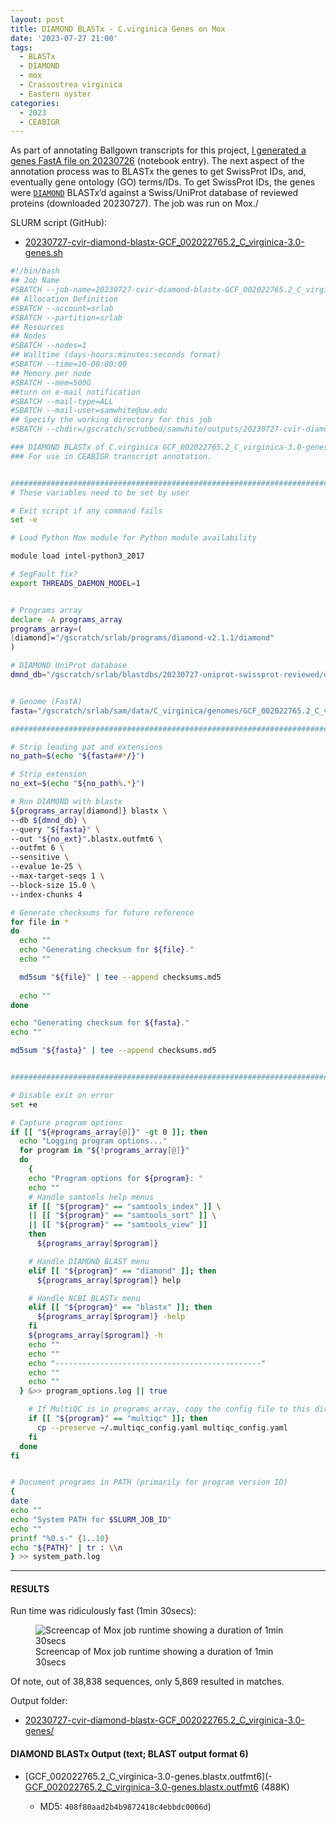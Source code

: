 ```yaml
---
layout: post
title: DIAMOND BLASTx - C.virginica Genes on Mox
date: '2023-07-27 21:00'
tags: 
  - BLASTx
  - DIAMOND
  - mox
  - Crassostrea virginica
  - Eastern oyster
categories: 
  - 2023
  - CEABIGR
---
```

As part of annotating Ballgown transcripts for this project, [I generated a genes FastA file on 20230726](https://robertslab.github.io/sams-notebook/posts/2023/2023-07-26-Data-Wrangling---C.virginica-Genes-Only-FastA-from-Genes-BED-File-Using-gffread-on-Raven/) (notebook entry). The next aspect of the annotation process was to BLASTx the genes to get SwissProt IDs, and, eventually gene ontology (GO) terms/IDs. To get SwissProt IDs, the genes were [`DIAMOND`](https://github.com/bbuchfink/diamond) BLASTx'd against a Swiss/UniProt database of reviewed proteins (downloaded 20230727). The job was run on Mox./

SLURM script (GitHub):

- [20230727-cvir-diamond-blastx-GCF_002022765.2_C_virginica-3.0-genes.sh](https://github.com/RobertsLab/sams-notebook/blob/master/sbatch_scripts/20230727-cvir-diamond-blastx-GCF_002022765.2_C_virginica-3.0-genes.sh)

```bash
#!/bin/bash
## Job Name
#SBATCH --job-name=20230727-cvir-diamond-blastx-GCF_002022765.2_C_virginica-3.0-genes
## Allocation Definition
#SBATCH --account=srlab
#SBATCH --partition=srlab
## Resources
## Nodes
#SBATCH --nodes=1
## Walltime (days-hours:minutes:seconds format)
#SBATCH --time=10-00:00:00
## Memory per node
#SBATCH --mem=500G
##turn on e-mail notification
#SBATCH --mail-type=ALL
#SBATCH --mail-user=samwhite@uw.edu
## Specify the working directory for this job
#SBATCH --chdir=/gscratch/scrubbed/samwhite/outputs/20230727-cvir-diamond-blastx-GCF_002022765.2_C_virginica-3.0-genes

### DIAMOND BLASTx of C.virginica GCF_002022765.2_C_virginica-3.0-genes.fasta.
### For use in CEABIGR transcript annotation.


###################################################################################
# These variables need to be set by user

# Exit script if any command fails
set -e

# Load Python Mox module for Python module availability

module load intel-python3_2017

# SegFault fix?
export THREADS_DAEMON_MODEL=1


# Programs array
declare -A programs_array
programs_array=(
[diamond]="/gscratch/srlab/programs/diamond-v2.1.1/diamond"
)

# DIAMOND UniProt database
dmnd_db="/gscratch/srlab/blastdbs/20230727-uniprot-swissprot-reviewed/uniprot_sprot.dmnd"


# Genome (FastA)
fasta="/gscratch/srlab/sam/data/C_virginica/genomes/GCF_002022765.2_C_virginica-3.0-genes.fasta"

###################################################################################

# Strip leading pat and extensions
no_path=$(echo "${fasta##*/}")

# Strip extension
no_ext=$(echo "${no_path%.*}")

# Run DIAMOND with blastx
${programs_array[diamond]} blastx \
--db ${dmnd_db} \
--query "${fasta}" \
--out "${no_ext}".blastx.outfmt6 \
--outfmt 6 \
--sensitive \
--evalue 1e-25 \
--max-target-seqs 1 \
--block-size 15.0 \
--index-chunks 4

# Generate checksums for future reference
for file in *
do
  echo ""
  echo "Generating checksum for ${file}."
  echo ""

  md5sum "${file}" | tee --append checksums.md5
  
  echo ""
done

echo "Generating checksum for ${fasta}."
echo ""

md5sum "${fasta}" | tee --append checksums.md5


###################################################################################

# Disable exit on error
set +e

# Capture program options
if [[ "${#programs_array[@]}" -gt 0 ]]; then
  echo "Logging program options..."
  for program in "${!programs_array[@]}"
  do
    {
    echo "Program options for ${program}: "
    echo ""
    # Handle samtools help menus
    if [[ "${program}" == "samtools_index" ]] \
    || [[ "${program}" == "samtools_sort" ]] \
    || [[ "${program}" == "samtools_view" ]]
    then
      ${programs_array[$program]}

    # Handle DIAMOND BLAST menu
    elif [[ "${program}" == "diamond" ]]; then
      ${programs_array[$program]} help

    # Handle NCBI BLASTx menu
    elif [[ "${program}" == "blastx" ]]; then
      ${programs_array[$program]} -help
    fi
    ${programs_array[$program]} -h
    echo ""
    echo ""
    echo "----------------------------------------------"
    echo ""
    echo ""
  } &>> program_options.log || true

    # If MultiQC is in programs_array, copy the config file to this directory.
    if [[ "${program}" == "multiqc" ]]; then
      cp --preserve ~/.multiqc_config.yaml multiqc_config.yaml
    fi
  done
fi


# Document programs in PATH (primarily for program version ID)
{
date
echo ""
echo "System PATH for $SLURM_JOB_ID"
echo ""
printf "%0.s-" {1..10}
echo "${PATH}" | tr : \\n
} >> system_path.log
```

---

#### RESULTS

Run time was ridiculously fast (1min 30secs):

![Screencap of Mox job runtime showing a duration of 1min 30secs](https://github.com/RobertsLab/sams-notebook/blob/master/images/screencaps/20230727-cvir-diamond-blastx-GCF_002022765.2_C_virginica-3.0-genes-runtime.png?raw=true)

Of note, out of 38,838 sequences, only 5,869 resulted in matches.

Output folder:

- [20230727-cvir-diamond-blastx-GCF_002022765.2_C_virginica-3.0-genes/](https://gannet.fish.washington.edu/Atumefaciens/20230727-cvir-diamond-blastx-GCF_002022765.2_C_virginica-3.0-genes/)

#### DIAMOND BLASTx Output (text; BLAST output format 6)

- [GCF_002022765.2_C_virginica-3.0-genes.blastx.outfmt6](- [GCF_002022765.2_C_virginica-3.0-genes.blastx.outfmt6](https://gannet.fish.washington.edu/Atumefaciens/20230727-cvir-diamond-blastx-GCF_002022765.2_C_virginica-3.0-genes/GCF_002022765.2_C_virginica-3.0-genes.blastx.outfmt6) (488K)

  - MD5: `408f80aad2b4b9872418c4ebbdc0006d`)
